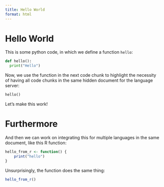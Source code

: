 ```yaml
---
title: Hello World
format: html
---
```


# Hello World

This is some python code,
in which we define a function `hello`:

```python
def hello():
  print("Hello")
```

Now, we use the function in the next code chunk
to highlight the necessity of having all code
chunks in the same hidden document for the language server:

```python
hello()
```

Let's make this work!

# Furthermore

And then we can work on integrating this for multiple 
languages in the same document, like this R function:

```r
hello_from_r <- function() {
    print("hello")
}
```

Unsurprisingly, the function does the same thing:

```r
hello_from_r()
```



